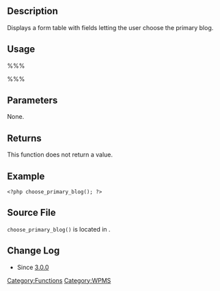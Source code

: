 ==Description==
Displays a form table with fields letting the user choose the primary blog.

== Usage ==
%%%<?php choose_primary_blog(); ?>%%%

== Parameters ==
None.

== Returns ==
This function does not return a value.

== Example ==
<pre><?php choose_primary_blog(); ?></pre>

== Source File ==
<tt>choose_primary_blog()</tt> is located in {{Trac|wp-admin/includes/ms.php}}.

==Change Log==
*Since [[Version_3.0 | 3.0.0]]

{{Tag Footer}}
{{Copyedit}}

[[Category:Functions]][[Category:WPMS]]